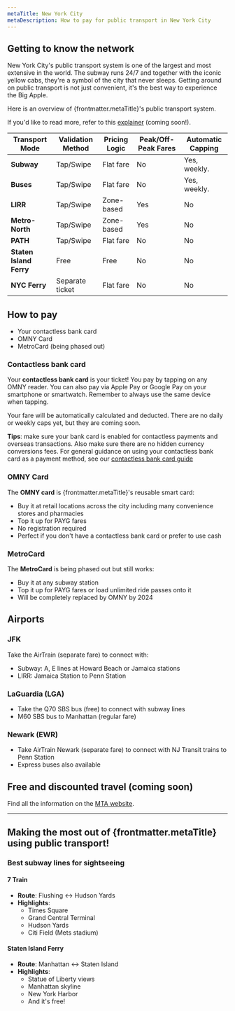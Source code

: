```yaml
---
metaTitle: New York City
metaDescription: How to pay for public transport in New York City
---
```


## Getting to know the network
New York City's public transport system is one of the largest and most extensive in the world.
The subway runs 24/7 and together with the iconic yellow cabs, they're a symbol of the city that never sleeps.
Getting around on public transport is not just convenient, it's the best way to experience the Big Apple.

Here is an overview of {frontmatter.metaTitle}'s public transport system.

If you'd like to read more, refer to this [explainer](URL) (coming soon!).

| **Transport Mode**          | **Validation Method**       | **Pricing Logic**          | **Peak/Off-Peak Fares**         | **Automatic Capping**     |
|-----------------------------|-----------------------------|----------------------------|---------------------------|---------------------------|
| **Subway**                  | Tap/Swipe                  | Flat fare                  | No                        | Yes, weekly.               |
| **Buses**                   | Tap/Swipe                  | Flat fare                  | No                        | Yes, weekly.               |
| **LIRR**                   | Tap/Swipe                  | Zone-based                 | Yes                       | No                        |
| **Metro-North**            | Tap/Swipe                  | Zone-based                 | Yes                       | No                        |
| **PATH**                   | Tap/Swipe                  | Flat fare                  | No                        | No                        |
| **Staten Island Ferry**     | Free                       | Free                       | No                        | No                        |
| **NYC Ferry**              | Separate ticket            | Flat fare                  | No                        | No                        |

## How to pay

- Your contactless bank card
- OMNY Card
- MetroCard (being phased out)

### Contactless bank card
Your **contactless bank card** is your ticket! You pay by tapping on any OMNY reader. You can also pay via Apple Pay or Google Pay on your smartphone or smartwatch. Remember to always use the same device when tapping.

Your fare will be automatically calculated and deducted. There are no daily or weekly caps yet, but they are coming soon.

**Tips**: make sure your bank card is enabled for contactless payments and overseas transactions. Also make sure there are no hidden currency conversions fees.
For general guidance on using your contactless bank card as a payment method, see our [contactless bank card guide](URL)

### OMNY Card
The **OMNY card** is {frontmatter.metaTitle}'s reusable smart card:

- Buy it at retail locations across the city including many convenience stores and pharmacies
- Top it up for PAYG fares
- No registration required
- Perfect if you don't have a contactless bank card or prefer to use cash

### MetroCard
The **MetroCard** is being phased out but still works:

- Buy it at any subway station
- Top it up for PAYG fares or load unlimited ride passes onto it
- Will be completely replaced by OMNY by 2024

## Airports

### JFK
Take the AirTrain (separate fare) to connect with:
- Subway: A, E lines at Howard Beach or Jamaica stations
- LIRR: Jamaica Station to Penn Station
### LaGuardia (LGA)
- Take the Q70 SBS bus (free) to connect with subway lines
- M60 SBS bus to Manhattan (regular fare)

### Newark (EWR)
- Take AirTrain Newark (separate fare) to connect with NJ Transit trains to Penn Station
- Express buses also available

## Free and discounted travel (coming soon)

Find all the information on the [MTA website](https://new.mta.info/fares).

---
## Making the most out of {frontmatter.metaTitle} using public transport!

### Best subway lines for sightseeing

#### **7 Train**  
- **Route**: Flushing ↔ Hudson Yards  
- **Highlights**:  
  - Times Square
  - Grand Central Terminal
  - Hudson Yards
  - Citi Field (Mets stadium)

#### **Staten Island Ferry**  
- **Route**: Manhattan ↔ Staten Island  
- **Highlights**:  
  - Statue of Liberty views
  - Manhattan skyline
  - New York Harbor
  - And it's free!

